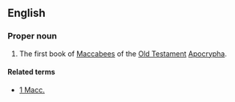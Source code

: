 ==English==
{{book of the Bible|Books of the Maccabees}}

===Proper noun===
{{en-proper-noun}}
# {{biblical}}  The first book of [[Maccabees]] of the [[Old Testament]] [[Apocrypha]].

====Related terms====
*[[1 Macc.]]